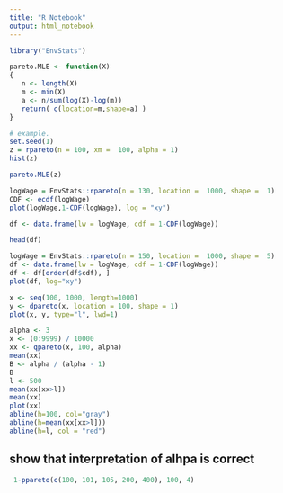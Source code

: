 ```yaml
---
title: "R Notebook"
output: html_notebook
---
```


```r
library("EnvStats")
```


```r
pareto.MLE <- function(X)
{
   n <- length(X)
   m <- min(X)
   a <- n/sum(log(X)-log(m))
   return( c(location=m,shape=a) ) 
}
```


```r
# example. 
set.seed(1)
z = rpareto(n = 100, xm =  100, alpha = 1) 
hist(z)
```

```r
pareto.MLE(z)
```

```r
logWage = EnvStats::rpareto(n = 130, location =  1000, shape =  1)
CDF <- ecdf(logWage)
plot(logWage,1-CDF(logWage), log = "xy")

```


```r
df <- data.frame(lw = logWage, cdf = 1-CDF(logWage))
```

```r
head(df)
```

```r
logWage = EnvStats::rpareto(n = 150, location =  1000, shape =  5)
df <- data.frame(lw = logWage, cdf = 1-CDF(logWage))
df <- df[order(df$cdf), ]
plot(df, log="xy")
```

```r
x <- seq(100, 1000, length=1000)
y <- dpareto(x, location = 100, shape = 1)
plot(x, y, type="l", lwd=1)
```

```r
alpha <- 3
x <- (0:9999) / 10000
xx <- qpareto(x, 100, alpha)
mean(xx)
B <- alpha / (alpha - 1)
B
l <- 500
mean(xx[xx>l])
mean(xx)
plot(xx)
abline(h=100, col="gray")
abline(h=mean(xx[xx>l]))
abline(h=l, col = "red")
```








## show that interpretation of alhpa is correct


```r
 1-ppareto(c(100, 101, 105, 200, 400), 100, 4) 
```








